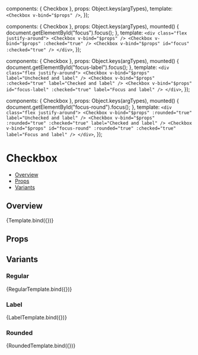 
<Meta
  title="Inputs/Checkbox"
  component={Checkbox}
/>

  components: { Checkbox },
  props: Object.keys(argTypes),
  template: `<Checkbox v-bind="$props" />`,
});

  components: { Checkbox },
  props: Object.keys(argTypes),
  mounted() {
    document.getElementById("focus").focus();
  },
  template: `
    <div class="flex justify-around">
      <Checkbox v-bind="$props" />
      <Checkbox v-bind="$props" :checked="true" />
      <Checkbox v-bind="$props" id="focus" :checked="true" />
    </div>
  `,
});

  components: { Checkbox },
  props: Object.keys(argTypes),
  mounted() {
    document.getElementById("focus-label").focus();
  },
  template: `
    <div class="flex justify-around">
      <Checkbox v-bind="$props" label="Unchecked and label" />
      <Checkbox v-bind="$props" :checked="true" label="Checked and label" />
      <Checkbox v-bind="$props" id="focus-label" :checked="true" label="Focus and label" />
    </div>
  `,
});

  components: { Checkbox },
  props: Object.keys(argTypes),
  mounted() {
    document.getElementById("focus-round").focus();
  },
  template: `
    <div class="flex justify-around">
      <Checkbox v-bind="$props" :rounded="true" label="Unchecked and label" />
      <Checkbox v-bind="$props" :rounded="true" :checked="true" label="Checked and label" />
      <Checkbox v-bind="$props" id="focus-round" :rounded="true" :checked="true" label="Focus and label" />
    </div>
  `,
});

# Checkbox

- [Overview](#overview)
- [Props](#props)
- [Variants](#variants)

## Overview

<Canvas>
  <Story name="Overview">
    {Template.bind({})}
  </Story>
</Canvas>

## Props

<ArgsTable story="Overview" />

## Variants

### Regular

<Canvas>
  <Story name="Regular">
    {RegularTemplate.bind({})}
  </Story>
</Canvas>

### Label

<Canvas>
  <Story name="Label">
    {LabelTemplate.bind({})}
  </Story>
</Canvas>

### Rounded

<Canvas>
  <Story name="Rounded">
    {RoundedTemplate.bind({})}
  </Story>
</Canvas>
